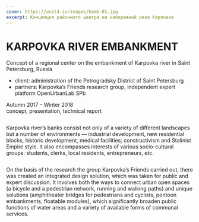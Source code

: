 ```yaml
---
cover: https://unit4.io/images/kemb-01.jpg
excerpt: Концепция районного центра на набережной реки Карповка
---
```


# KARPOVKA RIVER EMBANKMENT

Concept of a regional center on the embankment of Karpovka river in Saint Petersburg, Russia

- client: administration of the Petrogradsky District of Saint Petersburg
- partners: Karpovka’s Friends research group, independent expert platform OpenUrbanLab SPb

Autumn 2017 – Winter 2018 <br/>
concept, presentation, technical report

<Image src="/images/kemb-01.jpg" alt="" />

Karpovka river’s banks consist not only of a variety of different landscapes but a number of environments — industrial development, new residential blocks, historic development, medical facilities; constructivism and Stalinist Empire style. It also encompasses interests of various socio-cultural groups: students, clerks, local residents, entrepreneurs, etc.

<Image src="/images/kemb-02.jpg" alt="" />

On the basis of the research the group Karpovka’s Friends carried out, there was created an integrated design solution, which was taken for public and expert discussion. It involves both the ways to connect urban open spaces (a bicycle and a pedestrian network, running and walking paths) and unique solutions (amphitheater bridges for pedestrians and cyclists, pontoon embankments, floatable modules), which significantly broaden public functions of water areas and a variety of available forms of communal services.

<Image src="/images/kemb-03.jpg" alt="" />

<Image src="/images/kemb-04.jpg" alt="" />

<Image src="/images/kemb-05.jpg" alt="" />

<Image src="/images/kemb-06.jpg" alt="" />

<Image src="/images/kemb-07.jpg" alt="" />

